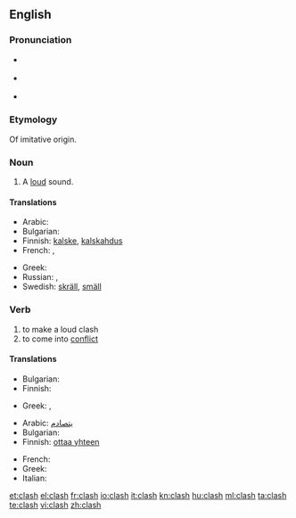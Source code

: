{{wikipedia}}
==English==

===Pronunciation===
* {{a|UK}} {{IPA|/ˈklɑːʃ/}}
* {{a|UK}} {{IPA|/ˈklæʃ/}}
* {{rhymes|æʃ}}

===Etymology===
Of imitative origin.

===Noun===
{{en-noun|es}}

# {{onomat}} A [[loud]] sound.

====Translations====
{{trans-top|loud sound}}
* Arabic: {{t|ar|تصادم|sc=Arab}}
* Bulgarian: {{t|bg|трясък|m|sc=Cyrl}}
* Finnish: [[kalske]], [[kalskahdus]]
* French: {{t+|fr|fracas}}, {{t+|fr|cliquetis}}
{{trans-mid}}
* Greek: {{t+|el|κλαγγή|f|tr=klagi|sc=Grek}}
* Russian: {{t+|ru|лязг|sc=Cyrl}}, {{t+|ru|громыхание|sc=Cyrl}}
* Swedish: [[skräll]], [[smäll]]
{{trans-bottom}}

===Verb===
{{en-verb|clash|es}}

# to make a loud clash
# to come into [[conflict]]

====Translations====
{{trans-top|clash}}
* Bulgarian: {{t|bg|тряскам|sc=Cyrl}}
* Finnish: {{t-|fi|kalskahtaa}}
{{trans-mid}}
* Greek: {{t|el|κλαγγάζω|tr=klagazo|sc=Grek}},  {{t|el|βροντώ|tr=vronto|sc=Grek}}
{{trans-bottom}}

{{trans-top|conflict}}
* Arabic: [[يتصادم]]
* Bulgarian: {{t|bg|сблъсквам се|sc=Cyrl}}
* Finnish: [[ottaa yhteen]]
{{trans-mid}}
* French: {{t+|fr|s'affronter}}
* Greek: {{t|el|συγκρούομαι|tr=sinkruome|sc=Grek}}
* Italian: {{t+|it|cozzare}}
{{trans-bottom}}

[[et:clash]]
[[el:clash]]
[[fr:clash]]
[[io:clash]]
[[it:clash]]
[[kn:clash]]
[[hu:clash]]
[[ml:clash]]
[[ta:clash]]
[[te:clash]]
[[vi:clash]]
[[zh:clash]]